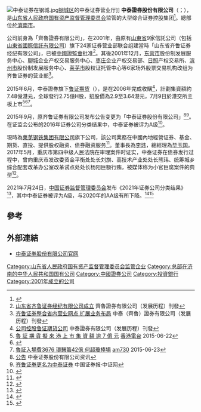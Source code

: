 {{Infobox_Company |
  company_name = 中泰证券股份有限公司 |
  company_logo = [[File:Zhongtaizhengquan.png|File:Zhongtaizhengquan.png]]|
  company_type = [[国有企業|国有企業]]|
  foundation =  2001年|
  location =[[中國|中國]][[山东省|山东省]][[济南市|济南市]]|
  industry = [[证券|证券]]|
  key_people = [[董事長|董事長]]：[[李玮|李玮]]<br>[[总经理|总经理]]：[[毕玉国|毕玉国]]|
  traded_as = {{Sse|600918}} |
  num_employees = 5000余人|
  revenue = |
  products = |
  parent = [[莱钢集团|莱钢集团]]45.91%|
  homepage = [http://www.zts.com.cn/ 中泰證券股份有限公司]
}}
[[File:中泰证券在钢城.jpg|thumb]][[钢城区|钢城区]]的中泰证券营业厅]]
'''中泰證券股份有限公司'''（'''{{lang-en|Zhongtai Securities Company Limited}}'''；{{Sse|600918|name=中泰证券}}），是[[山东省人民政府|山东省人民政府]][[山东省人民政府国有资产监督管理委员会|国有资产监督管理委员会]]监管的大型综合证券控股集团<ref>{{Cite web |url=http://gzw.shandong.gov.cn/articles/ch00014/201204/4fddc28c-aa31-4fd4-a100-9718a7511a75.html |title=中泰证券股份有限公司 |accessdate=2018-12-07 |author= |date=2012-04-25 |work= |publisher=山东省人民政府国有资产监督管理委员会网站 |language=Zh-hans |archive-date=2018-12-06 |archive-url=https://web.archive.org/web/20181206235256/http://gzw.shandong.gov.cn/articles/ch00014/201204/4fddc28c-aa31-4fd4-a100-9718a7511a75.html |dead-url=no }}</ref>。總部位於[[濟南市|濟南市]]。

公司前身為「齊魯證券有限公司」，在2001年，由原有[[山東省|山東省]]9家信託公司（包括[[山東省國際信託有限公司|山東省國際信託有限公司]]）旗下24家证券营业部联合组建當時「山东省齐鲁证券经纪有限公司」，已被[[中國證監會|中國證監會]]批准<ref>[http://www.zts.com.cn/hqzx/infoDetail.aspx?doc_id=hGSuXJKnGCg%3d&s=gywm_fzlc 山东省齐鲁证券经纪有限公司成立] {{Wayback|url=http://www.zts.com.cn/hqzx/infoDetail.aspx?doc_id=hGSuXJKnGCg%3d&s=gywm_fzlc |date=20181207000035 }} 齊魯證券有限公司（发展历程）刊發</ref>。其後2001年12月，[[东营市|东营市]]股份制发展服务中心、[[聊城|聊城]]企业产权交易服务中心、[[枣庄|枣庄]]企业产权交易部、[[日照|日照]]产权交易所、[[滨州市|滨州市]]股份制发展服务中心、[[莱芜市|莱芜市]]股权证托管中心等6家场外股票交易机构改组为齐鲁证券的营业部<ref>[http://www.zts.com.cn/hqzx/infoDetail.aspx?doc_id=t23xZ8%2fkazA%3d&s=gywm_fzlc 齐鲁证券整合省内营业网点 扩展业务布局] {{Wayback|url=http://www.zts.com.cn/hqzx/infoDetail.aspx?doc_id=t23xZ8%2fkazA%3d&s=gywm_fzlc |date=20181207000428 }} 中泰（齊魯）證券有限公司（发展历程）刊發</ref>。

2015年6月，中泰證券旗下[[鲁证期货|鲁证期货]]（{{hkex2|1461}}），是在2006年完成收購<ref>[http://www.zts.com.cn/hqzx/infoDetail.aspx?doc_id=wB40wlbXlDQ%3d&s=gywm_fzlc 公司控股鲁证期货公司] {{Wayback|url=http://www.zts.com.cn/hqzx/infoDetail.aspx?doc_id=wB40wlbXlDQ%3d&s=gywm_fzlc |date=20190220211237 }} 中泰證券有限公司（发展历程）刊發</ref>，計劃集資額約7.48億港元，全球發行2.75億H股，招股價為2.9至3.64港元，7月9日於港交所主板上市<ref>[http://rthk.hk/rthk/news/expressnews/20150622/news_20150622_55_1109707.htm 魯 証 期 貨 擬 來 港 上 市 集 資 額 逾 7 億 元] {{Wayback|url=http://rthk.hk/rthk/news/expressnews/20150622/news_20150622_55_1109707.htm |date=20150707001853 }}[[香港電台|香港電台]] 2015-06-22</ref><ref>{{Cite web |url=http://www.hkexnews.hk/listedco/listconews/SEHK/2015/0623/LTN20150623010_C.pdf |title=魯証期貨股份有限公司招股資料 |accessdate=2015-07-20 |archive-date=2015-07-07 |archive-url=https://web.archive.org/web/20150707190205/http://www.hkexnews.hk/listedco/listconews/SEHK/2015/0623/LTN20150623010_C.pdf |dead-url=no }}</ref><ref>[http://www.am730.com.hk/article-269811 魯証入場費3676 環醫籌42億 何超瓊捧場] {{Wayback|url=http://www.am730.com.hk/article-269811 |date=20150707215557 }}[[am730|am730]] 2015-06-23</ref>。

2015年9月，原齐鲁证券有限公司发布公告变更为「中泰证券股份有限公司」<ref>[http://www.zts.com.cn/hqzx/infoDetail.aspx?doc_id=aqxe%2fE%24K9rg%3d 公告] {{Wayback|url=http://www.zts.com.cn/hqzx/infoDetail.aspx?doc_id=aqxe%2fE%24K9rg%3d |date=20160515133758 }} 中泰证券股份有限公司资讯</ref><ref>[http://www.cs.com.cn/xwzx/zq/201509/t20150926_4807550.html 齐鲁证券更名为中泰证券] {{Wayback|url=http://www.cs.com.cn/xwzx/zq/201509/t20150926_4807550.html |date=20160301045308 }}中国证券报·中证网</ref>。在证监会公布的2016年证券公司分类结果中，中泰证券被评为A级<ref>{{cite news|author1=证券公司分类评价专家评审委员会|title=证监会公布2016年证券公司分类结果|url=http://www.sac.net.cn/hyfw/hydt/201607/t20160718_128461.html|accessdate=2017-05-10|date=2016-07-15|archive-date=2017-04-12|archive-url=https://web.archive.org/web/20170412120918/http://www.sac.net.cn/hyfw/hydt/201607/t20160718_128461.html|dead-url=yes}}</ref>。

現時為[[莱芜钢铁集团有限公司|莱芜钢铁集团有限公司]]旗下公司，該公司業務在中國內地經營证券、基金、期货、直投、提供股权融资、债券融资服务<ref>{{Cite web |url=http://www.zts.com.cn/about/aboutUs.html |title=中泰證券有限公司簡介 |accessdate=2016-02-18 |archive-date=2016-04-07 |archive-url=https://web.archive.org/web/20160407194947/http://www.zts.com.cn/about/aboutUs.html |dead-url=no }}</ref>。董事長為[[李玮|李玮]]，總經理為[[毕玉国|毕玉国]]。
2017年5月，重庆市第四中级人民法院在审理案件时证实，中泰证券在债券发行过程中，曾向重庆市发改委资金平衡处处长刘旗、高技术产业处处长熊玮、统筹城乡综合配套改革办公室改革试点处处长杨阳巨额行贿，被媒体称为小官巨腐案件的典型<ref>{{cite news|author1=董兢|title=重庆发改委原处长受贿2.6亿元 多家券商涉案|url=http://finance.caixin.com/2017-05-09/101088029.html|agency=财新网|accessdate=2017-05-10|date=2017-05-09|archive-date=2017-05-09|archive-url=https://web.archive.org/web/20170509071837/http://finance.caixin.com/2017-05-09/101088029.html|dead-url=no}}</ref>。

2021年7月24日，[[中国证券监督管理委员会|中国证券监督管理委员会]]发布《2021年证券公司分类结果》<ref>{{cite news |title=103家券商2021年度评级“放榜” 26升27降 八成上市券商跻身A类 |url=https://finance.huanqiu.com/article/445pjUgA01M |accessdate=2021-11-11 |work=环球网 |archive-date=2021-11-14 |archive-url=https://web.archive.org/web/20211114033747/https://finance.huanqiu.com/article/445pjUgA01M |dead-url=no }}</ref>，其中中泰证券被评为A级，与2020年的AA级有所下降。<ref>{{cite news |title=百家券商分类榜单出炉，海通证券降BBB级、恒泰国都连降四级 |url=https://www.jiemian.com/article/6435301.html |accessdate=2021-11-11 |work=界面新闻 |archive-date=2021-11-14 |archive-url=https://web.archive.org/web/20211114033720/https://www.jiemian.com/article/6435301.html |dead-url=no }}</ref><ref>{{cite news |title=券商新座次表出炉：兴业证券等3家新晋AA，海通跌出A类 |url=https://www.yicai.com/news/101120015.html |accessdate=2021-11-11 |work=一财网 |archive-date=2021-11-27 |archive-url=https://web.archive.org/web/20211127012515/https://www.yicai.com/news/101120015.html |dead-url=no }}</ref>
==參考==
{{reflist|25em}}

==外部連結==
*[http://www.zts.com.cn/ 中泰证券股份有限公司官网]{{Wayback|url=http://www.zts.com.cn/ |date=20160225135530 }}
{{中华人民共和国证券公司}}
{{中华人民共和国证券公司分类}}
{{CSI-300}}
[[Category:山东省人民政府国有资产监督管理委员会监管企业|Category:山东省人民政府国有资产监督管理委员会监管企业]]
[[Category:总部在济南的中华人民共和国国有公司|Category:总部在济南的中华人民共和国国有公司]]
[[Category:中國證券公司|Category:中國證券公司]]
[[Category:投資銀行|Category:投資銀行]]
[[Category:2001年成立的公司|Category:2001年成立的公司]]